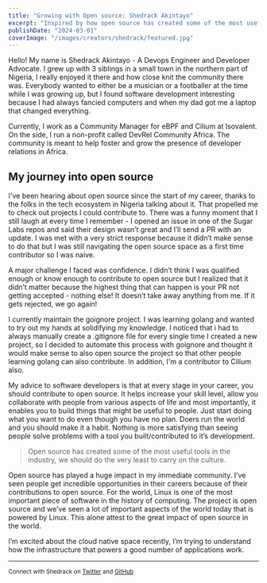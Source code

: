 ```yaml
---
title: "Growing with Open source: Shedrack Akintayo"
excerpt: "Inspired by how open source has created some of the most useful tools in the industry, Shedrack wants to do his best to carry on the culture."
publishDate: "2024-03-01"
coverImage: "/images/creators/shedrack/featured.jpg"
---
```


Hello! My name is Shedrack Akintayo - A Devops Engineer and Developer Advocate. I grew up with 3 siblings in a small town in the northern part of Nigeria, I really enjoyed it there and how close knit the community there was. Everybody wanted to either be a musician or a footballer at the time while I was growing up, but I found software development interesting because I had always fancied computers and when my dad got me a laptop that changed everything.

Currently, I work as a Community Manager for eBPF and Cilium at Isovalent. On the side, I run a non-profit called DevRel Community Africa. The community is meant to help foster and grow the presence of developer relations in Africa.

## My journey into open source
I've been hearing about open source since the start of my career, thanks to the folks in the tech ecosystem in Nigeria talking about it. That propelled me to check out projects I could contribute to. There was a funny moment that I still laugh at every time I remember - I opened an issue in one of the Sugar Labs repos and said their design wasn’t great and I’ll send a PR with an update. I was met with a very strict response because it didn’t make sense to do that but I was still navigating the open source space as a first time contributor so I was naive.

A major challenge I faced was confidence. I didn’t think I was qualified enough or know enough to contribute to open source but I realized that it didn’t matter because the highest thing that can happen is your PR not getting accepted - nothing else! It doesn’t take away anything from me. If it gets rejected, we go again!

I currently maintain the goignore project. I was learning golang and wanted to try out my hands at solidifying my knowledge. I noticed that i had to always manually create a .gitignore file for every single time I created a new project, so I decided to automate this process with goignore and thought it would make sense to also open source the project so that other people learning golang can also contribute. In addition, I'm a contributor to Cilium also.

My advice to software developers is that at every stage in your career, you should contribute to open source. It helps increase your skill level, allow you collaborate with people from various aspects of life and most importantly, it enables you to build things that might be useful to people. Just start doing what you want to do even though you have no plan. Doers run the world and you should make it a habit. Nothing is more satisfying than seeing people solve problems with a tool you built/contributed to it’s development.

> Open source has created some of the most useful tools in the industry, we should do the very least to carry on the culture.

Open source has played a huge impact in my immediate community. I’ve seen people get incredible opportunities in their careers because of their contributions to open source. For the world, Linux is one of the most important piece of software in the history of computing. The project is open source and we’ve seen a lot of important aspects of the world today that is powered by Linux. This alone attest to the great impact of open source in the world.

I’m excited about the cloud native space recently, I’m trying to understand how the infrastructure that powers a good number of applications work.
___
<small>Connect with Shedrack on [Twitter](https://twitter.com/coder_blvck) and [GitHub](https://github.com/hacktivist123)</small>